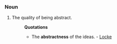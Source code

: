 ===Noun===
#The quality of being abstract.
#:'''Quotations'''
#:*The '''abstractness''' of the ideas. - [[Locke]]